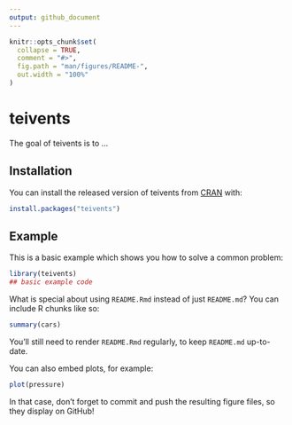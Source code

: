 ```yaml
---
output: github_document
---
```


<!-- README.md is generated from README.Rmd. Please edit that file -->

```r
knitr::opts_chunk$set(
  collapse = TRUE,
  comment = "#>",
  fig.path = "man/figures/README-",
  out.width = "100%"
)
```

# teivents

<!-- badges: start -->
<!-- badges: end -->

The goal of teivents is to ...

## Installation

You can install the released version of teivents from [CRAN](https://CRAN.R-project.org) with:

``` r
install.packages("teivents")
```

## Example

This is a basic example which shows you how to solve a common problem:

```r
library(teivents)
## basic example code
```

What is special about using `README.Rmd` instead of just `README.md`? You can include R chunks like so:

```r
summary(cars)
```

You'll still need to render `README.Rmd` regularly, to keep `README.md` up-to-date.

You can also embed plots, for example:

```r
plot(pressure)
```

In that case, don't forget to commit and push the resulting figure files, so they display on GitHub!
